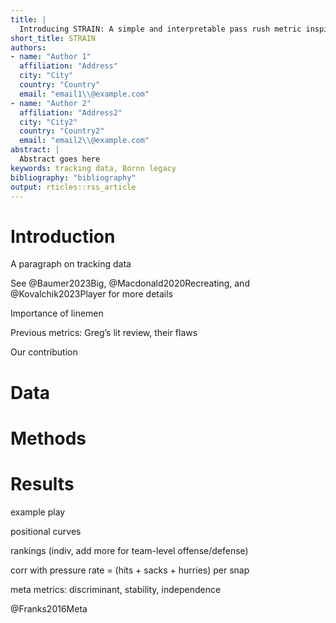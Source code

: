 ```yaml
---
title: |
  Introducing STRAIN: A simple and interpretable pass rush metric inspired by materials science
short_title: STRAIN
authors: 
- name: "Author 1"
  affiliation: "Address"
  city: "City"
  country: "Country"
  email: "email1\\@example.com"
- name: "Author 2"
  affiliation: "Address2"
  city: "City2"
  country: "Country2"
  email: "email2\\@example.com"
abstract: |
  Abstract goes here
keywords: tracking data, Bornn legacy
bibliography: "bibliography"
output: rticles::rss_article
---
```


# Introduction

A paragraph on tracking data

<!--
TODO: update citations after they're published
-->

See @Baumer2023Big, @Macdonald2020Recreating, and @Kovalchik2023Player for more details

Importance of linemen

Previous metrics: Greg's lit review, their flaws

Our contribution

# Data

# Methods

# Results

example play

positional curves

rankings (indiv, add more for team-level offense/defense)

corr with pressure rate = (hits + sacks + hurries) per snap

meta metrics: discriminant, stability, independence

@Franks2016Meta
